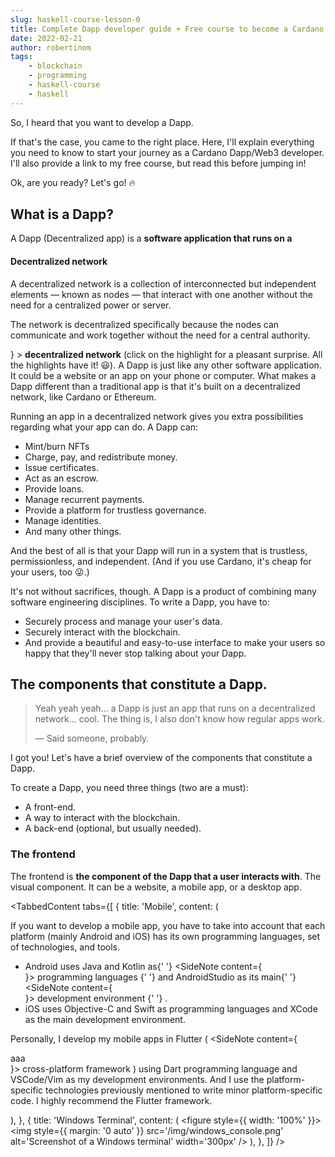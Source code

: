 ```yaml
---
slug: haskell-course-lesson-0
title: Complete Dapp developer guide + Free course to become a Cardano Dapp developer
date: 2022-02-21
author: robertinom
tags:
    - blockchain
    - programming
    - haskell-course
    - haskell
---
```


So, I heard that you want to develop a Dapp.

<Giff url='https://giphy.com/embed/L3bj6t3opdeNddYCyl' />

If that's the case, you came to the right place. Here, I'll explain everything you need to know to start your journey as a Cardano Dapp/Web3 developer. I'll also provide a link to my free course, but read this before jumping in!

Ok, are you ready? Let's go! 🔥

## What is a Dapp?

<p>
	A Dapp (Decentralized app) is a <b>software application that runs on a </b>
	<SideNote
		content={
			<div>
				<h4>Decentralized network</h4>
				<p>
					A decentralized network is a collection of interconnected
					but independent elements — known as nodes — that interact
					with one another without the need for a centralized power or
					server.
				</p>
				<p>
					The network is decentralized specifically because the nodes
					can communicate and work together without the need for a
					central authority.
				</p>
			</div>
		}
	>
		<b>decentralized network</b>
	</SideNote> (click on the highlight for a pleasant surprise. All the highlights
	have it! 😃). A Dapp is just like any other software application. It could be
	a website or an app on your phone or computer. What makes a Dapp different than
	a traditional app is that it's built on a decentralized network, like Cardano
	or Ethereum.
</p>

Running an app in a decentralized network gives you extra possibilities regarding what your app can do. A Dapp can:

-   Mint/burn NFTs
-   Charge, pay, and redistribute money.
-   Issue certificates.
-   Act as an escrow.
-   Provide loans.
-   Manage recurrent payments.
-   Provide a platform for trustless governance.
-   Manage identities.
-   And many other things.

And the best of all is that your Dapp will run in a system that is trustless, permissionless, and independent. (And if you use Cardano, it's cheap for your users, too 😜.)

It's not without sacrifices, though. A Dapp is a product of combining many software engineering disciplines. To write a Dapp, you have to:

-   Securely process and manage your user's data.
-   Securely interact with the blockchain.
-   And provide a beautiful and easy-to-use interface to make your users so happy that they'll never stop talking about your Dapp.

<Giff url='https://giphy.com/embed/f0Tonnws0PDVYzsbzO' />

## The components that constitute a Dapp.

<blockquote>
	<p>
		Yeah yeah yeah... a Dapp is just an app that runs on a decentralized
		network... cool. The thing is, I also don't know how regular apps work.
	</p>
	— Said someone, probably.
</blockquote>

I got you! Let's have a brief overview of the components that constitute a Dapp.

To create a Dapp, you need three things (two are a must):

-   A front-end.
-   A way to interact with the blockchain.
-   A back-end (optional, but usually needed).

### The frontend

The frontend is **the component of the Dapp that a user interacts with**. The visual component. It can be a website, a mobile app, or a desktop app.

<TabbedContent
	tabs={[
		{
			title: 'Mobile',
			content: (
				<div>
					<p>
						If you want to develop a mobile app, you have to take
						into account that each platform (mainly Android and iOS)
						has its own programming languages, set of technologies,
						and tools.
					</p>
					<ul>
						<li>
							Android uses Java and Kotlin as{' '}
							<SideNote content={<div></div>}>
								programming languages
							</SideNote>{' '}
							and AndroidStudio as its main{' '}
							<SideNote content={<div></div>}>
								development environment
							</SideNote>{' '}
							.
						</li>
						<li>
							iOS uses Objective-C and Swift as programming
							languages and XCode as the main development
							environment.
						</li>
					</ul>
					<p>
						Personally, I develop my mobile apps in Flutter (
						<SideNote content={<div>aaa</div>}>
							cross-platform framework
						</SideNote>
						) using Dart programming language and VSCode/Vim as my development
						environments. And I use the platform-specific technologies
						previously mentioned to write minor platform-specific code.
						I highly recommend the Flutter framework.
					</p>
				</div>
			),
		},
		{
			title: 'Windows Terminal',
			content: (
				<figure style={{ width: '100%' }}>
					<img
						style={{ margin: '0 auto' }}
						src='/img/windows_console.png'
						alt='Screenshot of a Windows terminal'
						width='300px'
					/>
				</figure>
			),
		},
	]}
/>
